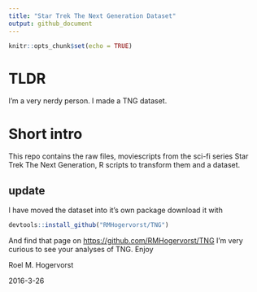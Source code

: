 ```yaml
---
title: "Star Trek The Next Generation Dataset"
output: github_document
---
```


```r
knitr::opts_chunk$set(echo = TRUE)
```

# TLDR
I'm a very nerdy person. I made a TNG dataset.

# Short intro
This repo contains the raw files, moviescripts from the sci-fi series 
Star Trek The Next Generation, R scripts to transform them and a dataset.

## update
I have moved the dataset into it's own package
download it with 

```r
devtools::install_github("RMHogervorst/TNG")
```

And find that page on <https://github.com/RMHogervorst/TNG>
I'm very curious to see your analyses of TNG.
Enjoy

Roel M. Hogervorst  

2016-3-26
